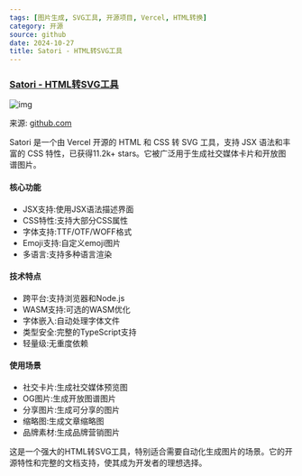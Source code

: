 ```yaml
---
tags: [图片生成, SVG工具, 开源项目, Vercel, HTML转换]
category: 开源
source: github
date: 2024-10-27
title: Satori - HTML转SVG工具
---
```


### [Satori - HTML转SVG工具](https://github.com/vercel/satori)

![img](https://img.mengpeng.tech/i/2024/12/06/675294e7c9da5.webp)

来源: [github.com](https://github.com/vercel/satori)

Satori 是一个由 Vercel 开源的 HTML 和 CSS 转 SVG 工具，支持 JSX 语法和丰富的 CSS 特性，已获得11.2k+ stars。它被广泛用于生成社交媒体卡片和开放图谱图片。

#### 核心功能
- JSX支持:使用JSX语法描述界面
- CSS特性:支持大部分CSS属性
- 字体支持:TTF/OTF/WOFF格式
- Emoji支持:自定义emoji图片
- 多语言:支持多种语言渲染

#### 技术特点
- 跨平台:支持浏览器和Node.js
- WASM支持:可选的WASM优化
- 字体嵌入:自动处理字体文件
- 类型安全:完整的TypeScript支持
- 轻量级:无重度依赖

#### 使用场景
- 社交卡片:生成社交媒体预览图
- OG图片:生成开放图谱图片
- 分享图片:生成可分享的图片
- 缩略图:生成文章缩略图
- 品牌素材:生成品牌营销图片

这是一个强大的HTML转SVG工具，特别适合需要自动化生成图片的场景。它的开源特性和完整的文档支持，使其成为开发者的理想选择。 